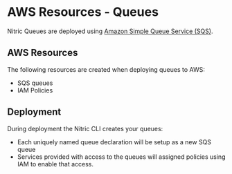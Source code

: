 
# AWS Resources - Queues

Nitric Queues are deployed using [Amazon Simple Queue Service (SQS)](https://aws.amazon.com/sqs/).

## AWS Resources

The following resources are created when deploying queues to AWS:

- SQS queues
- IAM Policies

## Deployment

During deployment the Nitric CLI creates your queues:

- Each uniquely named queue declaration will be setup as a new SQS queue
- Services provided with access to the queues will assigned policies using IAM to enable that access.

